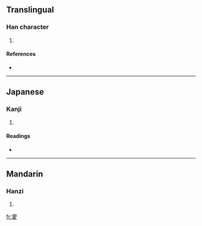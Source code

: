 ==Translingual==

===Han character===
{{Han char|rn=35|rad=夊|as=15|sn=18|four=|canj=竹金竹水 (HCHE)}}

# {{defn|Han|sort=夊15}}

====References====
* {{Han ref|kx=0245.281|dkj=05744|dj=0486.230|hdz=20872.010|uh=5913|ud=22803}}

----

==Japanese==

===Kanji===
{{ja-kanji|grade=|rs=夊15}}

# {{defn|Japanese|sort=夊15}}

====Readings====
* {{ja-readings|on=[[か]] (ka), [[げ]] (ge)|kun=[[なつ]] (natsu)}}

----

==Mandarin==

===Hanzi===
{{cmn-hanzi|pin=[[xià]] ([[xia4]])|wg=hsia<sup>4</sup>}}

# {{defn|Mandarin|sort=夊15}}

[[fr:夓]]